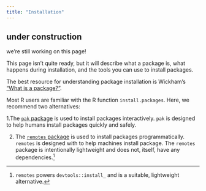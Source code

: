```yaml
---
title: "Installation"
---
```


::: callout-caution
## under construction

we're still working on this page!
:::

This page isn't quite ready, but it will describe what a package is, what happens during installation, and the tools you can use to install packages.

The best resource for understanding package installation is Wickham's ["What is a package?"](http://r-pkgs.had.co.nz/package.html#package).

Most R users are familiar with the R function `install.packages`. Here, we recommend two alternatives:

1.The [`pak` package](https://github.com/r-lib/pak) is used to install packages interactively. `pak` is designed to help humans install packages quickly and safely.

2.  The [`remotes` package](https://github.com/r-lib/remotes) is used to install packages programmatically. `remotes` is designed with to help machines install package. The `remotes` package is intentionally lightweight and does not, itself, have any dependencies.[^1]

[^1]: `remotes` powers `devtools::install_` and is a suitable, lightweight alternative.
